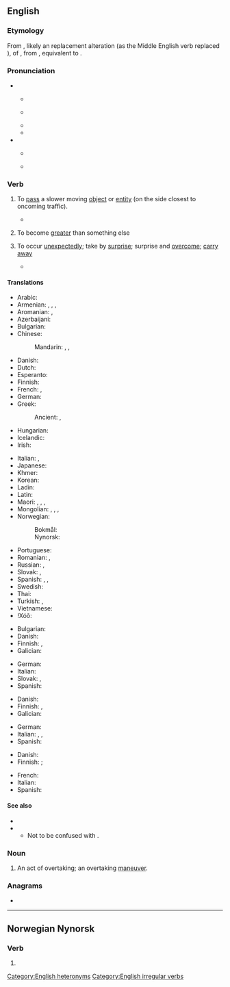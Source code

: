 ==English==

===Etymology===
From {{inh|en|enm|overtaken}}, likely an replacement alteration (as the Middle English verb {{m|enm|taken}} replaced {{m|enm|nimen|t=to take}}), of {{der|en|enm|overnimen|t=to overtake}}, from {{der|en|ang|oferniman|t=to take by surprise, overtake}}, equivalent to {{pre|en|over|take}}.

===Pronunciation===
* {{q|verb}}
** {{a|UK}} {{IPA|en|/əʊvə(ɹ)ˈteɪk/}}
** {{a|US}} {{IPA|en|/oʊvɚˈteɪk/}}
** {{rhymes|en|eɪk|s=3}}
** {{audio|en|en-us-overtake.ogg|Audio (US)}}
* {{q|noun}}
** {{a|UK}} {{IPA|en|/ˈəʊvə(ɹ)teɪk/}}
** {{a|US}} {{IPA|en|/ˈoʊvɚteɪk/}}

===Verb===
{{en-verb|overtakes|overtaking|overtook|overtaken}}

# To [[pass]] a slower moving [[object]] or [[entity]] (on the side closest to oncoming traffic).
#: {{ux|en|The racehorse '''overtook''' the lead pack on the last turn.}}
#: {{ux|en|The car was so slow we were '''overtaken''' by a bus.}}
#* {{quote-journal|en|year=2019|month=October|title=Funding for 20tph East London service|journal=Modern Railways|page=18|text=The station is planned to include platform loops enabling fast trains to '''overtake''' slower ones and is expected to be served by at least four trains per hour towards London.}}
#: {{ant|en|[[undertake]] (to pass a slower moving vehicle on the [[curbside]])}}
# {{lb|en|economics}} To become [[greater]] than something else
# To occur [[unexpectedly]]; take by [[surprise]]; surprise and [[overcome]]; [[carry away]]
#: {{ux|en|Our plans were '''overtaken''' by events.}}
#* {{RQ:Shakespeare Sonnets|sonnet=34|url=https://books.google.com/books?id=vF3QMSp6pg4C&pg=PP51|passage=VVhy didſt thou promiſe ſuch a beautious day, / And make me trauaile forth without my cloake, / To let [[base#Adjective|bace]] cloudes '''ore-take''' me in my way, / Hiding thy [[bravery|brau'ry]] in their rotten ſmoke.}}

====Translations====
{{trans-top|to pass a more slowly moving object}}
* Arabic: {{t|ar|سَبَقَ}}
* Armenian: {{t+|hy|հասնել}}, {{t|hy|[[առաջ]] [[անցնել]]}}, {{t|hy|[[վազանց]] [[անել]]}}, {{t|hy|[[աբգոն]] [[անել]]}} {{qualifier|colloquial}}
* Aromanian: {{t|rup|astrec}}, {{t|rup|antrec}}
* Azerbaijani: {{t+|az|ötmək}}
* Bulgarian: {{t+|bg|задминавам}}
* Chinese:
*: Mandarin: {{t+|cmn|超|tr=chāo|sc=Hani}}, {{t+|cmn|賽過|sc=Hani}}, {{t+|cmn|赛过|tr=sàiguò|sc=Hani}}
* Danish: {{t|da|overhale}}
* Dutch: {{t+|nl|inhalen}}
* Esperanto: {{t-needed|eo}}
* Finnish: {{t+|fi|ohittaa}}
* French: {{t+|fr|dépasser}}, {{t+|fr|doubler}}
* German: {{t+|de|überholen}}
* Greek: {{t+|el|ξεπερνάω}}
*: Ancient: {{t|grc|φθάνω}}, {{t|grc|καταλαμβάνω}}
* Hungarian: {{t+|hu|előz}}
* Icelandic: {{t|is|fara fram úr}}
* Irish: {{t|ga|tar suas|alt=tar suas (le)}}
{{trans-mid}}
* Italian: {{t+|it|superare}}, {{t+|it|sorpassare}}
* Japanese: {{t|ja|追い越す|tr=oikosu}}
* Khmer: {{t-needed|km}}
* Korean: {{t|ko|따라잡다}}
* Ladin: {{t|lld|passé dant}}
* Latin: {{t|la|adipiscor}}
* Maori: {{t|mi|taha}}, {{t|mi|hipa}}, {{t|mi|poki}}, {{t|mi|popoki}}
* Mongolian: {{t+|mn|гүйцэх|sc=Cyrl}}, {{t+|mn|нөхөх|sc=Cyrl}}, {{t+|mn|эзэмдэх|sc=Cyrl}}, {{t+|mn|төрөх|sc=Cyrl}}
* Norwegian:
*: Bokmål: {{t|no|kjøre forbi}}
*: Nynorsk: {{t|nn|køyre forbi}}
* Portuguese: {{t+|pt|ultrapassar}}
* Romanian: {{t+|ro|întrece}}, {{t+|ro|depăși}}
* Russian: {{t+|ru|обгоня́ть}}, {{t+|ru|обогна́ть}}
* Slovak: {{t|sk|predbehnúť}}, {{t|sk|predbiehať}}
* Spanish: {{t+|es|rebasar}}, {{t+|es|sobrepasar}}, {{t+|es|adelantar}}
* Swedish: {{t+|sv|köra om}}
* Thai: {{t-needed|th}}
* Turkish: {{t+|tr|sollamak}}, {{t+|tr|geçmek}}
* Vietnamese: {{t-needed|vi}}
* ǃXóõ: {{t|nmn|ǃkʻqáa}}
{{trans-bottom}}

{{trans-top|to catch up with, but not pass}}
* Bulgarian: {{t+|bg|догонвам}}
* Danish: {{t|da|indhente}}
* Finnish: {{t+|fi|saavuttaa}}, {{t|fi|[[saada]] [[kiinni]]}}
* Galician: {{t+|gl|acadar}}
{{trans-mid}}
* German: {{t+|de|aufholen}}
* Italian: {{t+|it|raggiungere}}
* Slovak: {{t|sk|dobehnúť}}, {{t|sk|dobiehať}}
* Spanish: {{t+|es|alcanzar}}
{{trans-bottom}}

{{trans-top|economics: to become greater than something else}}
* Danish: {{t|da|overgå}}
* Finnish: {{t|fi|[[kasvaa]] [[suuremmaksi]] [[kuin]]}}, {{t+|fi|ohittaa}}
* Galician: {{t+|gl|superar}}
{{trans-mid}}
* German: {{t+|de|überholen}}
* Italian: {{t+|it|superare}}, {{t|it|soverchiare}}, {{t+|it|sopraffare}}
* Spanish: {{t+|es|superar}}
{{trans-bottom}}

{{trans-top|to occur unexpectedly take by surprise; surprise and overcome}}
* Danish: {{t+|da|overraske}}
* Finnish: {{t+|fi|yllättää}} {{qualifier|take by surprise}}; {{t+|fi|muuttaa}} {{qualifier|surprise and overcome}}
{{trans-mid}}
* French: {{t+|fr|surprendre}}
* Italian: {{t+|it|sorprendere}}
* Spanish: {{t+|es|sorprender}}
{{trans-bottom}}

====See also====
* {{l|en|exceed}}
* {{l|en|surpass}}
** Not to be confused with {{m|en|take over}}.

===Noun===
{{en-noun}}

# An act of overtaking; an overtaking [[maneuver]].
#: {{ux|en|There wasn't enough distance left before the bend for an '''overtake''', so I had to trundle behind the tractor for another mile.}}

===Anagrams===
* {{anagrams|en|a=aeekortv|take over|takeover}}

[[Category:English heteronyms]]
[[Category:English irregular verbs]]

----

==Norwegian Nynorsk==

===Verb===
{{nn-verb-irreg|overtek|overtok|overteke}} {{catlangname|nn|strong verbs|class 6 strong verbs}}

# {{alternative form of|nn|overtaka}}